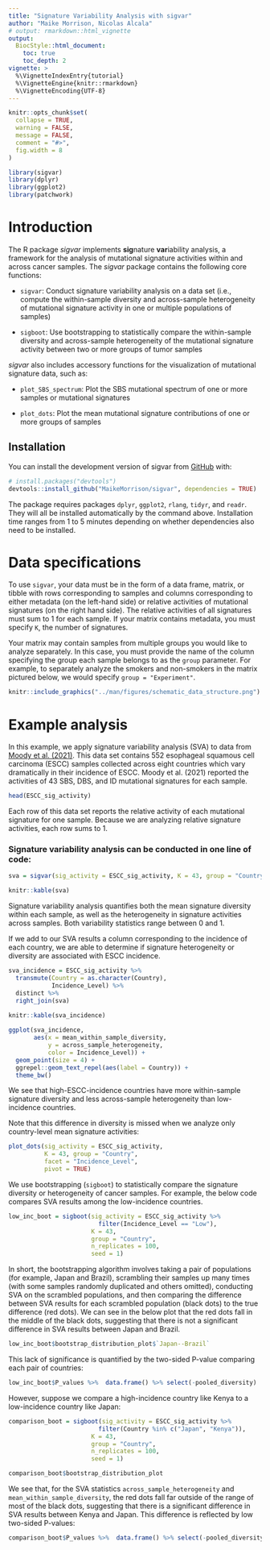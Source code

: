 ```yaml
---
title: "Signature Variability Analysis with sigvar"
author: "Maike Morrison, Nicolas Alcala"
# output: rmarkdown::html_vignette
output:
  BiocStyle::html_document:
    toc: true
    toc_depth: 2
vignette: >
  %\VignetteIndexEntry{tutorial}
  %\VignetteEngine{knitr::rmarkdown}
  %\VignetteEncoding{UTF-8}
---
```



```r
knitr::opts_chunk$set(
  collapse = TRUE,
  warning = FALSE,
  message = FALSE,
  comment = "#>",
  fig.width = 8
)
```

```r
library(sigvar)
library(dplyr)
library(ggplot2)
library(patchwork)
```

# Introduction

The R package *sigvar* implements **sig**nature **var**iability analysis, a framework for the analysis of mutational signature activities within and across cancer samples. The *sigvar* package contains the following core functions:

* `sigvar`: Conduct signature variability analysis on a data set (i.e., compute the within-sample diversity and across-sample heterogeneity of mutational signature activity in one or multiple populations of samples)

* `sigboot`: Use bootstrapping to statistically compare the within-sample diversity and across-sample heterogeneity of the mutational signature activity between two or more groups of tumor samples

*sigvar* also includes accessory functions for the visualization of mutational signature data, such as:

* `plot_SBS_spectrum`: Plot the SBS mutational spectrum of one or more samples or mutational signatures

* `plot_dots`: Plot the mean mutational signature contributions of one or more groups of samples

## Installation

You can install the development version of sigvar from [GitHub](https://github.com/MaikeMorrison/sigvar) with:

```r
# install.packages("devtools")
devtools::install_github("MaikeMorrison/sigvar", dependencies = TRUE)
```

The package requires packages `dplyr`, `ggplot2`, `rlang`, `tidyr`, and `readr`. They will all be installed automatically by the command above. Installation time ranges from 1 to 5 minutes depending on whether dependencies also need to be installed.

# Data specifications

To use `sigvar`, your data must be in the form of a data frame, matrix, or tibble with rows corresponding to samples and columns corresponding to either metadata (on the left-hand side) or relative activities of mutational signatures (on the right hand side). The relative activities of all signatures must sum to 1 for each sample. If your matrix contains metadata, you must specify `K`, the number of signatures. 

Your matrix may contain samples from multiple groups you would like to analyze separately. In this case, you must provide the name of the column specifying the group each sample belongs to as the `group` parameter. For example, to separately analyze the smokers and non-smokers in the matrix pictured below, we would specify `group = "Experiment"`.

```r
knitr::include_graphics("../man/figures/schematic_data_structure.png")
```

# Example analysis

In this example, we apply signature variability analysis (SVA) to data from [Moody et al. (2021)](https://www.nature.com/articles/s41588-021-00928-6). This data set contains 552 esophageal squamous cell carcinoma (ESCC) samples collected across eight countries which vary dramatically in their incidence of ESCC. Moody et al. (2021) reported the activities of 43 SBS, DBS, and ID mutational signatures for each sample.


```r
head(ESCC_sig_activity)
```

Each row of this data set reports the relative activity of each mutational signature for one sample. Because we are analyzing relative signature activities, each row sums to 1.


### Signature variability analysis can be conducted in one line of code:

```r
sva = sigvar(sig_activity = ESCC_sig_activity, K = 43, group = "Country")

knitr::kable(sva)
```

Signature variability analysis quantifies both the mean signature diversity within each sample, as well as the heterogeneity in signature activities across samples. Both variability statistics range between 0 and 1. 

If we add to our SVA results a column corresponding to the incidence of each country, we are able to determine if signature heterogeneity or diversity are associated with ESCC incidence. 

```r
sva_incidence = ESCC_sig_activity %>% 
  transmute(Country = as.character(Country), 
            Incidence_Level) %>%
  distinct %>%
  right_join(sva)
  
knitr::kable(sva_incidence)

ggplot(sva_incidence,
       aes(x = mean_within_sample_diversity, 
           y = across_sample_heterogeneity, 
           color = Incidence_Level)) + 
  geom_point(size = 4) +
  ggrepel::geom_text_repel(aes(label = Country)) +
  theme_bw()
```

We see that high-ESCC-incidence countries have more within-sample signature diversity and less across-sample heterogeneity than low-incidence countries.

<!-- ```{r} -->
<!-- sva_incidence %>%  -->
<!--   tidyr::pivot_longer(cols = c(across_sample_heterogeneity, mean_within_sample_diversity), -->
<!--                       names_to = "Variability_statistic") %>% -->
<!-- ggplot(aes(x = Incidence_Level, y = value, fill = Incidence_Level)) +  -->
<!--   geom_violin(color = NA, alpha = 0.75) + -->
<!--   ggbeeswarm::geom_beeswarm() + -->
<!--   ggpubr::stat_compare_means(method = "t.test") +  -->
<!--   facet_wrap(~ Variability_statistic, scales = "free") + -->
<!--   theme_bw() -->
<!-- ``` -->


Note that this difference in diversity is missed when we analyze only country-level mean signature activities:

```r
plot_dots(sig_activity = ESCC_sig_activity, 
          K = 43, group = "Country", 
          facet = "Incidence_Level", 
          pivot = TRUE)
```


We use bootstrapping (`sigboot`) to statistically compare the signature diversity or heterogeneity of cancer samples. For example, the below code compares SVA results among the low-incidence countries.

```r
low_inc_boot = sigboot(sig_activity = ESCC_sig_activity %>% 
                         filter(Incidence_Level == "Low"),
                       K = 43, 
                       group = "Country",
                       n_replicates = 100, 
                       seed = 1)
```

In short, the bootstrapping algorithm involves taking a pair of populations (for example, Japan and Brazil), scrambling their samples up many times (with some samples randomly duplicated and others omitted), conducting SVA on the scrambled populations, and then comparing the difference between SVA results for each scrambled population (black dots) to the true difference (red dots). We can see in the below plot that the red dots fall in the middle of the black dots, suggesting that there is not a significant difference in SVA results between Japan and Brazil. 

```r
low_inc_boot$bootstrap_distribution_plot$`Japan--Brazil`
```

This lack of significance is quantified by the two-sided P-value comparing each pair of countries: 

```r
low_inc_boot$P_values %>%  data.frame() %>% select(-pooled_diversity)
```

However, suppose we compare a high-incidence country like Kenya to a low-incidence country like Japan:

```r
comparison_boot = sigboot(sig_activity = ESCC_sig_activity %>% 
                         filter(Country %in% c("Japan", "Kenya")),
                       K = 43, 
                       group = "Country",
                       n_replicates = 100, 
                       seed = 1)

comparison_boot$bootstrap_distribution_plot
```

We see that, for the SVA statistics `across_sample_heterogeneity` and `mean_within_sample_diversity`, the red dots fall far outside of the range of most of the black dots, suggesting that there is a significant difference in SVA results between Kenya and Japan. This difference is reflected by low two-sided P-values:

```r
comparison_boot$P_values %>%  data.frame() %>% select(-pooled_diversity)
```
